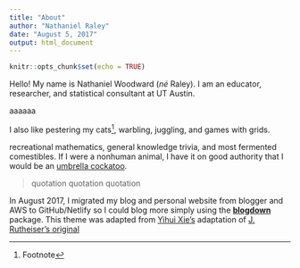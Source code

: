 ```yaml
---
title: "About"
author: "Nathaniel Raley"
date: "August 5, 2017"
output: html_document
---
```


```r
knitr::opts_chunk$set(echo = TRUE)
```


Hello! My name is Nathaniel Woodward (*né* Raley). I am an educator, researcher, and statistical consultant at UT Austin.

aaaaaa

I also like pestering my cats[^1], warbling, juggling, and games with grids.

recreational mathematics, general knowledge trivia, and most fermented comestibles. If I were a nonhuman animal, I have it on good authority that I would be an [umbrella cockatoo](http://en.wikipedia.org/wiki/Umbrella_cockatoo#Gallery).

> quotation quotation quotation


In August 2017, I migrated my blog and personal website from blogger and AWS to GitHub/Netlify so I could blog more simply using the [**blogdown**](https://github.com/rstudio/blogdown) package. This theme was adapted from [Yihui Xie's](https://github.com/yihui/hugo-lithium-theme) adaptation of [J. Rutheiser's original](https://github.com/jrutheiser/hugo-lithium-theme)


[^1]: Footnote
